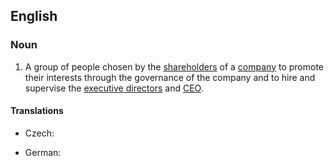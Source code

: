 ==English==
{{wikipedia}}

===Noun===
{{en-noun|sg=[[supervisory]] [[board]]}}

# A group of people chosen by the [[shareholder]]s of a [[company]] to promote their interests through the governance of the company and to hire and supervise the [[executive director]]s and [[CEO]].

====Translations====
{{trans-top|group}}
* Czech: {{t-|cs|dozorčí rada|f}}
{{trans-mid}}
* German: {{t+|de|Aufsichtsrat|m}}
{{trans-bottom}}